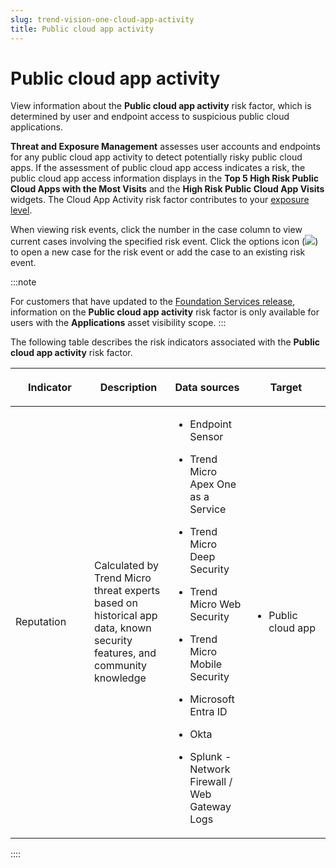 ```yaml
---
slug: trend-vision-one-cloud-app-activity
title: Public cloud app activity
---
```

# Public cloud app activity

View information about the **Public cloud app activity** risk factor, which is determined by user and endpoint access to suspicious public cloud applications.

**Threat and Exposure Management** assesses user accounts and endpoints for any public cloud app activity to detect potentially risky public cloud apps. If the assessment of public cloud app access indicates a risk, the public cloud app access information displays in the **Top 5 High Risk Public Cloud Apps with the Most Visits** and the **High Risk Public Cloud App Visits** widgets. The Cloud App Activity risk factor contributes to your [exposure level](exposure-overview.mdx).

When viewing risk events, click the number in the case column to view current cases involving the specified risk event. Click the options icon (![](/images/options=ddb0b67f-0654-4aa5-8bc7-48ec554c5448.webp)) to open a new case for the risk event or add the case to an existing risk event.

:::note

For customers that have updated to the [Foundation Services release](update-foundation-services-release.mdx), information on the **Public cloud app activity** risk factor is only available for users with the **Applications** asset visibility scope.
:::

The following table describes the risk indicators associated with the **Public cloud app activity** risk factor.

<table>
<colgroup>
<col style="width: 25%" />
<col style="width: 25%" />
<col style="width: 25%" />
<col style="width: 25%" />
</colgroup>
<thead>
<tr>
<th><p>Indicator</p></th>
<th><p>Description</p></th>
<th><p>Data sources</p></th>
<th><p>Target</p></th>
</tr>
</thead>
<tbody>
<tr>
<td><p>Reputation</p></td>
<td><p>Calculated by Trend Micro threat experts based on historical app data, known security features, and community knowledge</p></td>
<td><ul>
<li><p>Endpoint Sensor</p></li>
<li><p>Trend Micro Apex One as a Service</p></li>
<li><p>Trend Micro Deep Security</p></li>
<li><p>Trend Micro Web Security</p></li>
<li><p>Trend Micro Mobile Security</p></li>
<li><p>Microsoft Entra ID</p></li>
<li><p>Okta</p></li>
<li><p>Splunk - Network Firewall / Web Gateway Logs</p></li>
</ul></td>
<td><ul>
<li><p>Public cloud app</p></li>
</ul></td>
</tr>
</tbody>
</table>
::::
